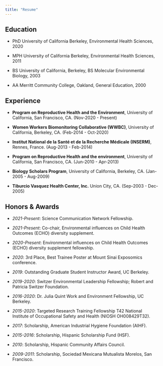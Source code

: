 ```yaml
---
title: "Resume"
---
```


## Education

-   PhD University of California Berkeley, Environmental Health Sciences, 2020

-   MPH University of California Berkeley, Environmental Health Sciences, 2011

-   BS University of California, Berkeley, BS Molecular Environmental Biology, 2003

-   AA Merritt Community College, Oakland, General Education, 2000


## Experience

-   **Program on Reproductive Health and the Environment**, University of California, San Francisco, CA. (Nov-2020 - Present)

-   **Women Workers Biomonitoring Collaborative (WWBC)**, University of California, Berkeley, CA. (Feb-2014 - Oct-2020)

-   **Institut National de la Santé et de la Recherche Médicale (INSERM)**, Rennes, France. (Aug-2013 - Feb-2014)

-   **Program on Reproductive Health and the environment**, University of California, San Francisco, CA. (Jun-2010 - Apr-2013)

-   **Biology Scholars Program**, University of California, Berkeley, CA. (Jan-2005 - Aug-2009)

-   **Tiburcio Vasquez Health Center, Inc.** Union City, CA. (Sep-2003 - Dec-2005)


## Honors & Awards

- _2021-Present_: Science Communication Network Fellowship.

- _2021-Present_: Co-chair, Environmental influences on Child Health Outcomes (ECHO) diversity supplement.

- _2020-Present_: Environmental influences on Child Health Outcomes (ECHO) diversity supplement fellowship.

- _2020_: 3rd Place, Best Trainee Poster at Mount Sinai Exposomics conference.

- _2019_: Outstanding Graduate Student Instructor Award, UC Berkeley.

- _2019-2020_: Switzer Environmental Leadership Fellowship; Robert and Patricia Switzer Foundation.

- _2016-2020_: Dr. Julia Quint Work and Environment Fellowship, UC Berkeley.

- _2015-2020_: Targeted Research Training Fellowship T42 National Institute of Occupational Safety and Health (NIOSH OH008429T32).

- _2017_: Scholarship, American Industrial Hygiene Foundation (AIHF).

- _2015-2016_: Scholarship, Hispanic Scholarship Fund (HSF).

- _2010_: Scholarship, Hispanic Community Affairs Council.

- _2009-2011_: Scholarship, Sociedad Mexicana Mutualista Morelos, San Francisco.
